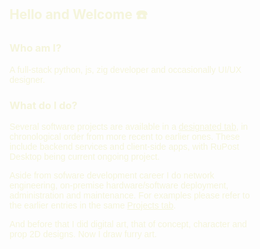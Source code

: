 <script>
</script>

## Hello and Welcome ☎️

### Who am I?

A full-stack python, js, zig developer and occasionally UI/UX designer.

### What do I do?

Several software projects are available in a [designated tab](#projects), in chronological order from more recent to earlier ones. These include backend services and client-side apps, with RuPost Desktop being current ongoing project.

Aside from sofware development career I do network engineering, on-premise hardware/software deployment, administration and maintenance. For examples please refer to the earlier entries in the same [Projects tab](#projects).

And before that I did digital art, that of concept, character and prop 2D designs. Now I draw furry art.

<br/>

<ProfileFooter/>

<style>

h2:first-of-type::before {
    content: '';
    background-image: url('/img/banner_lg.png');
    width: 70%;
    height: 70%;
    background-size: cover;
    background-clip: content-box;
    -webkit-background-clip: content-box;
    z-index: -1;
    /* margin-left: 48%; */
    left: 60%;
    margin-top: -1.3%;
    background-position: 0% 0%;
    display: block;
    position: absolute;
}

p {
    width: 80%;
    font-weight: 350;
    font-family: sans-serif;
}

h1, h2, h3, h4, h5, h6, p {
    color: rgb(245, 245, 220);
}

strong {
    color: hsl(12, 80%, 80%);
}

.passcode {
    color: hsl(0, 0%, 45%);
    font-size: 1.01em;
    font-weight: 100;
    letter-spacing: 0.5em;
    background-color: rgba(123, 123, 123, 0.1);
    padding: 3px;
    border-radius: 3px;
}

a {
    color: inherit;
}

</style>